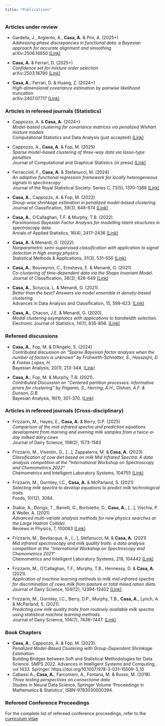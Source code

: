 ```yaml
---
title: "Publications"
---
```


### Articles under review

* Gardella, J., Argiento, A., **Casa, A.** & Pini, A. (2025+) <br> *Addressing phase discrepancies in functional data: a Bayesian approach for accurate alignment and smoothing* <br>
arXiv:2506.14650 [(Link)](https://arxiv.org/abs/2506.14650)

* **Casa, A.** & Ferrari, D. (2025+) <br>
*Confidence set for mixture order selection* <br>
arXiv:2503.18790 [(Link)](https://arxiv.org/abs/2503.18790)

* **Casa, A.**, Ferrari, D. & Huang, Z. (2024+) <br>
*High-dimensional covariance estimation by pairwise likelihood truncation* <br>
arXiv:2407.07717 [(Link)](https://arxiv.org/pdf/2407.07717)

### Articles in refereed journals (Statistics)
* Cappozzo, A. & **Casa, A.** (2024+) <br>
*Model-based clustering for covariance matrices via penalized Wishart mixture models* <br>
Computational Statistics and Data Analysis (just accepted) [(Link)](https://arxiv.org/abs/2408.17040)

* Cappozzo, A., **Casa, A.** & Fop, M. (2025) <br>
*Sparse model-based clustering of three-way data via lasso-type penalties* <br>
Journal of Computational and Graphical Statistics (in press) [(Link)](https://doi.org/10.1080/10618600.2024.2429705)

* Ferraccioli, F., **Casa, A.** & Stefanucci, M. (2024) <br>
*An adaptive functional regression framework for locally heterogeneous signals in spectroscopy* <br>
Journal of the Royal Statistical Society: Series C, 73(5), 1370-1388 [(Link)](https://doi.org/10.1093/jrsssc/qlae040)

* **Casa, A.**, Cappozzo, A. & Fop, M. (2022) <br>
*Group-wise shrinkage estimation in penalized model-based clustering*. <br>
Journal of Classification, 39(3), 648-674 [(Link)](https://trebuchet.public.springernature.app/get_content/ad077255-1a27-483c-8bad-5e1dd35951ba)

* **Casa, A.**, O'Callaghan, T.F. & Murphy, T.B. (2022). <br>
*Parsimonious Bayesian Factor Analysis for modelling latent structures in spectroscopy data*. <br>
Annals of Applied Statistics, 16(4), 2417--2436 [(Link)](https://projecteuclid.org/journals/annals-of-applied-statistics/volume-16/issue-4/Parsimonious-Bayesian-factor-analysis-for-modelling-latent-structures-in-spectroscopy/10.1214/21-AOAS1597.short)

* **Casa, A.** & Menardi, G. (2022). <br> 
*Nonparametric semi-supervised classification with application to signal detection in high energy physics.* <br>
Statistical Methods & Applications, 31(3), 531--550 [(Link)](https://doi.org/10.1007/s10260-021-00585-3)

* **Casa, A.**, Bouveyron, C., Erosheva, E. & Menardi, G. (2021). <br>
*Co-clustering of time-dependent data via the Shape Invariant Model*. <br>
Journal of Classification, 38(3), 626-649 [(Link)](https://link.springer.com/article/10.1007%2Fs00357-021-09402-8)

* **Casa, A.**, Scrucca, L. & Menardi, G. (2021). <br>
*Better than the best? Answers via model ensemble in density-based clustering.* <br>
Advances in Data Analysis and Classification, 15, 599-623. 
[(Link)](https://link.springer.com/article/10.1007/s11634-020-00423-6)
* **Casa, A.**, Chacon, J.E. & Menardi, G. (2020). <br>
*Modal clustering asymptotics with applications to bandwidth selection.* <br>
Electronic Journal of Statistics, 14(1), 835-856. [(Link)](https://projecteuclid.org/download/pdfview_1/euclid.ejs/1581130993)

### Refereed discussions
* **Casa, A.**, Fop, M. & D'Angelo, S. (2024) <br>
*Contributed discussion on "Sparse Bayesian factor analysis when the number of factors is unknown" by Frühwirth-Schnatter, S., Hosszejni, D. & Freitas Lopes, H.* <br>
Bayesian Analysis, 20(1), 213-344.
[(Link)](https://projecteuclid.org/journals/bayesian-analysis/advance-publication/Sparse-Bayesian-Factor-Analysis-When-the-Number-of-Factors-Is/10.1214/24-BA1423.full)

* **Casa, A.**, Fop, M. & Murphy, T.B. (2021). <br>
*Contributed Discussion on "Centered partition processes: informative priors for clustering" by Paganin, S., Herring, A.H., Olshan, A.F. & Dunson, D.B.* <br>
Bayesian Analysis, 16(1), 301-370.
[(Link)](https://projecteuclid.org/journals/bayesian-analysis/volume-16/issue-1/Centered-Partition-Processes-Informative-Priors-for-Clustering-with-Discussion/10.1214/20-BA1197.full#abstract)

### Articles in refereed journals (Cross-disciplinary)
* Frizzarin, M., Hayes, E., **Casa, A.** & Berry, D.P. (2025) <br> *Comparison of the mid-infrared spectra and prediction equations development from morning and evening milk samples from a twice-a-day milked dairy cows* <br> Journal of Dairy Science, 108(2), 1573-1583

* Frizzarin, M., Visentin, G., [...], Zappaterra, M. & **Casa, A.** (2023) <br>
*Classification of cow diet based on milk Mid Infrared Spectra: A data analysis competition at the "International Workshop on Spectroscopy and Chemometrics 2022"* <br>
Chemometrics and Intelligent Laboratory Systems, 104755
[(Link)](https://www.sciencedirect.com/science/article/pii/S0169743923000059)

* Frizzarin, M., Gormley, I.C., **Casa, A.** & McParland, S. (2021) <br>
*Selecting milk spectra to develop equations to predict milk technological traits*. <br>
Foods, 10(12), 3084.

* Stakia, A., Dorigo, T., Banelli, G., Bortoletto, D., **Casa, A.**, [...], Vischia, P. & Weiler, A. (2021) <br>
*Advanced multi-variate analysis methods for new physics searches at the Large Hadron Collider*. <br>
Reviews in Physics, 7, 100063
[(Link)](https://www.sciencedirect.com/science/article/pii/S2405428321000095)

* Frizzarin, M., Bevilacqua, A., [...], Stefanucci, M. & **Casa, A.** (2021) <br>
*Mid infrared spectroscopy and milk quality traits: a data analysis competition at the “International Workshop on Spectroscopy and Chemometrics 2021”* <br>
Chemometrics and Intelligent Laboratory Systems, 219, 104442  [(Link)](https://www.sciencedirect.com/science/article/pii/S0169743921002100)

* Frizzarin, M., O'Callaghan, T.F., Murphy, T.B., Hennessy, D. & **Casa, A.** (2021). <br>
*Application of machine learning methods to milk mid-infrared spectra for discrimination of cows milk from pasture or total mixed ration diets*. <br>
Journal of Dairy Science, 104(12), 12394-12402 [(Link)](https://www.sciencedirect.com/science/article/pii/S0022030221009097?dgcid=author).

* Frizzarin, M., Gormley, I.C., Berry, D.P., Murphy, T.B., **Casa, A.**, Lynch, A. & McParland, S. (2021). <br>
*Predicting cow milk quality traits from routinely available milk spectra using statistical machine learning methods.* <br>
Journal of Dairy Science, 104(7), 7438–7447. [(Link)](https://doi.org/10.3168/jds.2020-19576) 


### Book Chapters 
* **Casa, A.**, Cappozzo, A. & Fop, M. (2023). <br> *Penalized Model-Based Clustering with Group-Dependent Shrinkage Estimation.* <br> Building Bridges between Soft and Statistical Methodologies for Data Science. SMPS 2022. Advances in Intelligent Systems and Computing, vol 1433. Springer. https://doi.org/10.1007/978-3-031-15509-3_10
* Cabassi A., **Casa, A.**, Farcomeni, A., Fontana, M. & Russo, M. (2018). <br>
*Three testing perspectives on connectome data.* <br>
Studies in Neural Data Science, Springer Volume ‘Proceedings in Mathematics & Statistics’, ISBN-9783030000394.

### Refereed Conference Proceedings
For the complete list of refereed conference proceedings, refer to the [curriculum vitae](documents/cv.pdf)


